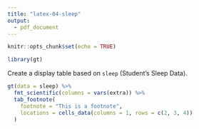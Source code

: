 ```yaml
---
title: "latex-04-sleep"
output: 
  - pdf_document
---
```


```r
knitr::opts_chunk$set(echo = TRUE)

library(gt)
```

Create a display table based on `sleep` (Student's Sleep Data).

```r
gt(data = sleep) %>%
  fmt_scientific(columns = vars(extra)) %>%
  tab_footnote(
    footnote = "This is a footnote",
    locations = cells_data(columns = 1, rows = c(2, 3, 4))
  )
```

